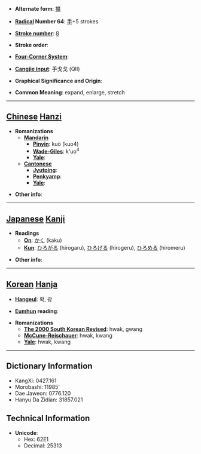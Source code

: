 * '''Alternate form''': [[擴]]

* '''[[Wiktionary:Chinese radical index| Radical]] Number 64''': [[Wiktionary:Chinese radical index 手|手]]+5 strokes

* '''[[Wiktionary:Chinese total strokes index|Stroke number]]''': [[Wiktionary:Chinese total strokes index 8|8]]

* '''Stroke order''': 

* '''[[Wiktionary:Chinese four corner index|Four-Corner System]]''': 

* '''[[Wiktionary:Chinese Cangjie index|Cangjie input]]''': 手戈戈 (QII)

* '''Graphical Significance and Origin''': 

* '''Common Meaning''': expand, enlarge, stretch

----

== [[Chinese]] [[Hanzi]] ==

* '''Romanizations'''
** '''[[Mandarin]]'''
*** '''[[Pinyin]]''': kuò (kuo4)
*** '''[[Wade-Giles]]''': k'uo<sup>4</sup>
*** '''[[Yale]]''': 
** '''[[Cantonese]]'''
*** '''[[Jyutping]]''':
*** '''[[Penkyamp]]''': 
*** '''[[Yale]]''': 

* '''Other info''': 

----

== [[Japanese]] [[Kanji]] ==

* '''Readings'''
** '''[[On]]''': [[かく]] (kaku)
** '''[[Kun]]''': [[ひろがる]] (hirogaru), [[ひろげる]] (hirogeru), [[ひろめる]] (hiromeru)

* '''Other info''':  

----

== [[Korean]] [[Hanja]] ==

* '''[[Hangeul]]''': 확, 광

* '''[[Eumhun]] reading''': 

* '''Romanizations'''
** '''[[The 2000 South Korean Revised Romanization|The 2000 South Korean Revised]]''': hwak, gwang
** '''[[McCune-Reischauer]]''': hwak, kwang
** '''[[Yale]]''': hwak, kwang

----

== Dictionary Information ==

* KangXi: 0427.161
* Morobashi: 11985'
* Dae Jaweon: 0776.120
* Hanyu Da Zidian: 31857.021

== Technical Information ==

* '''Unicode''':
** Hex: 62E1
** Decimal: 25313